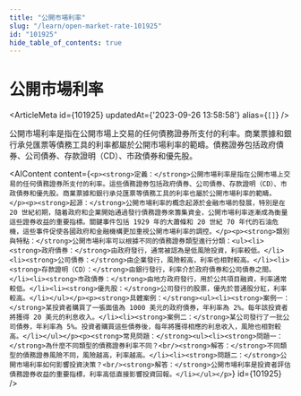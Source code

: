 ```yaml
---
title: "公開市場利率"
slug: "/learn/open-market-rate-101925"
id: "101925"
hide_table_of_contents: true
---
```



# 公開市場利率

<ArticleMeta id={101925} updatedAt={'2023-09-26 13:58:58'} alias={`[]`} />
<div className='border-solid border-b border-t-0 my-4 border-[var(--ifm-color-gray-300)]' />

公開市場利率是指在公開市場上交易的任何債務證券所支付的利率。商業票據和銀行承兑匯票等債務工具的利率都屬於公開市場利率的範疇。債務證券包括政府債券、公司債券、存款證明（CD）、市政債券和優先股。

<AIContent content={`<p><strong>定義：</strong>公開市場利率是指在公開市場上交易的任何債務證券所支付的利率。這些債務證券包括政府債券、公司債券、存款證明（CD）、市政債券和優先股。商業票據和銀行承兑匯票等債務工具的利率也屬於公開市場利率的範疇。</p><p><strong>起源：</strong>公開市場利率的概念起源於金融市場的發展，特別是在 20 世紀初期，隨着政府和企業開始通過發行債務證券來籌集資金，公開市場利率逐漸成為衡量這些證券收益的重要指標。關鍵事件包括 1929 年的大蕭條和 20 世紀 70 年代的石油危機，這些事件促使各國政府和金融機構更加重視公開市場利率的調控。</p><p><strong>類別與特點：</strong>公開市場利率可以根據不同的債務證券類型進行分類：<ul><li><strong>政府債券：</strong>由政府發行，通常被認為是低風險投資，利率較低。</li><li><strong>公司債券：</strong>由企業發行，風險較高，利率也相對較高。</li><li><strong>存款證明（CD）：</strong>由銀行發行，利率介於政府債券和公司債券之間。</li><li><strong>市政債券：</strong>由地方政府發行，用於公共項目融資，利率通常較低。</li><li><strong>優先股：</strong>公司發行的股票，優先於普通股分紅，利率較高。</li></ul></p><p><strong>具體案例：</strong><ul><li><strong>案例一：</strong>某投資者購買了一張面值為 1000 美元的政府債券，年利率為 2%。每年該投資者將獲得 20 美元的利息收入。</li><li><strong>案例二：</strong>某公司發行了一批公司債券，年利率為 5%。投資者購買這些債券後，每年將獲得相應的利息收入，風險也相對較高。</li></ul></p><p><strong>常見問題：</strong><ul><li><strong>問題一：</strong>為什麼不同類型的債務證券利率不同？<br/><strong>解答：</strong>不同類型的債務證券風險不同，風險越高，利率越高。</li><li><strong>問題二：</strong>公開市場利率如何影響投資決策？<br/><strong>解答：</strong>公開市場利率是投資者評估債務證券收益的重要指標，利率高低直接影響投資回報。</li></ul></p>`} id={101925} />
